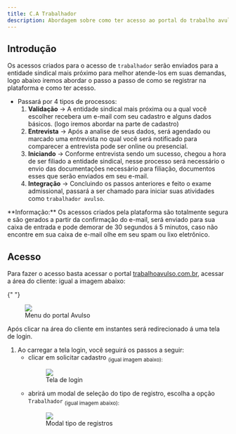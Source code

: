 ```yaml
---
title: C.A Trabalhador
description: Abordagem sobre como ter acesso ao portal do trabalho avulso.
---
```


## Introdução

Os acessos criados para o acesso de `trabalhador` serão enviados para a entidade sindical mais próximo para melhor atende-los em suas demandas, logo abaixo iremos abordar o passo a passo de como se registrar na plataforma e como ter acesso.

- Passará por 4 tipos de processos:
  1.  **Validação** -> A entidade sindical mais próxima ou a qual você escolher recebera um e-mail com seu cadastro e alguns dados básicos. (logo iremos abordar na parte de cadastro)
  2.  **Entrevista** -> Após a analise de seus dados, será agendado ou marcado uma entrevista no qual você será notificado para comparecer a entrevista pode ser online ou presencial.
  3.  **Iniciando** -> Conforme entrevista sendo um sucesso, chegou a hora de ser filiado a entidade sindical, nesse processo será necessário o envio das documentações necessário para filiação, documentos esses que serão enviados em seu e-mail.
  4.  **Integração** -> Concluindo os passos anteriores e feito o exame admissional, passará a ser chamado para iniciar suas atividades como `trabalhador avulso`.

<Callout variant="info">
  **Informação:** Os acessos criados pela plataforma são totalmente segura e são
  gerados a partir da confirmação do e-mail, será enviado para sua caixa de
  entrada e pode demorar de 30 segundos á 5 minutos, caso não encontre em sua
  caixa de e-mail olhe em seu spam ou lixo eletrônico.
</Callout>

## Acesso

Para fazer o acesso basta acessar o portal [trabalhoavulso.com.br](http://trabalhoavulso.com.br/), acessar a área do cliente: igual a imagem abaixo:

{" "}

<figure>
  <Image
    width={230}
    height={80}
    objectFit="cover"
    src="https://www.syng.com.br/Trabalhoavulso/Content/img/logo_syng_branco.png"
  />
  <figcaption>Menu do portal Avulso</figcaption>
</figure>

Após clicar na área do cliente em instantes será redirecionado á uma tela de login.

1. Ao carregar a tela login, você seguirá os passos a seguir:
   - clicar em solicitar cadastro <sub>(igual imagem abaixo):</sub>
     <figure>
       <Image
         width={230}
         height={80}
         objectFit="cover"
         src="https://www.syng.com.br/Trabalhoavulso/Content/img/logo_syng_branco.png"
       />
       <figcaption>Tela de login</figcaption>
     </figure>
   - abrirá um modal de seleção do tipo de registro, escolha a opção `Trabalhador`
     <sub>(igual imagem abaixo):</sub>
     <figure>
       <Image
         width={230}
         height={80}
         objectFit="cover"
         src="https://www.syng.com.br/Trabalhoavulso/Content/img/logo_syng_branco.png"
       />
       <figcaption>Modal tipo de registros</figcaption>
     </figure>
